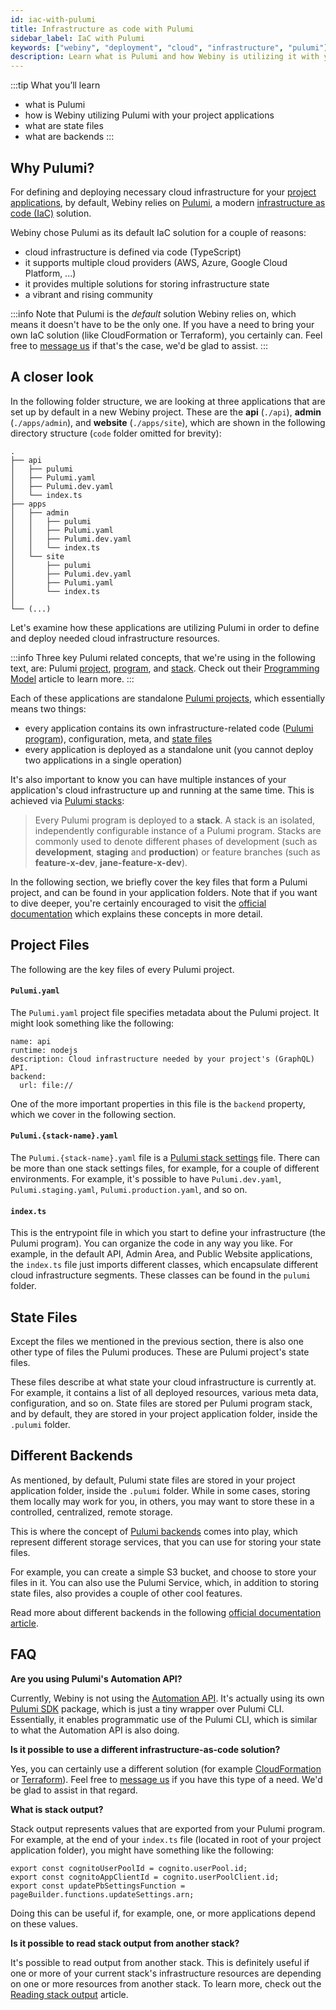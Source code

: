 ```yaml
---
id: iac-with-pulumi
title: Infrastructure as code with Pulumi
sidebar_label: IaC with Pulumi
keywords: ["webiny", "deployment", "cloud", "infrastructure", "pulumi"]
description: Learn what is Pulumi and how Webiny is utilizing it with your project applications.
---
```



:::tip What you’ll learn
- what is Pulumi
- how is Webiny utilizing Pulumi with your project applications
- what are state files
- what are backends
:::

## Why Pulumi?

For defining and deploying necessary cloud infrastructure for your [project applications](/docs/key-topics/project-applications), by default, Webiny relies on [Pulumi](https://www.pulumi.com/), a modern [infrastructure as code (IaC)](https://docs.aws.amazon.com/whitepapers/latest/introduction-devops-aws/infrastructure-as-code.html) solution.

Webiny chose Pulumi as its default IaC solution for a couple of reasons:

- cloud infrastructure is defined via code (TypeScript)
- it supports multiple cloud providers (AWS, Azure, Google Cloud Platform, ...)
- it provides multiple solutions for storing infrastructure state
- a vibrant and rising community

:::info
Note that Pulumi is the _default_ solution Webiny relies on, which means it doesn't have to be the only one. If you have a need to bring your own IaC solution (like CloudFormation or Terraform), you certainly can. Feel free to [message us](https://www.webiny.com/slack) if that's the case, we'd be glad to assist.
:::

## A closer look

In the following folder structure, we are looking at three applications that are set up by default in a new Webiny project. These are the **api** (`./api`), **admin** (`./apps/admin`), and **website** (`./apps/site`), which are shown in the following directory structure (`code` folder omitted for brevity):

```
.
├── api
│   ├── pulumi
│   ├── Pulumi.yaml
│   ├── Pulumi.dev.yaml
│   └── index.ts
├── apps
│   ├── admin
│   │   ├── pulumi
│   │   ├── Pulumi.yaml
│   │   ├── Pulumi.dev.yaml
│   │   └── index.ts
│   └── site
│       ├── pulumi
│       ├── Pulumi.dev.yaml
│       ├── Pulumi.yaml
│       └── index.ts
│  
└── (...)
```

Let's examine how these applications are utilizing Pulumi in order to define and deploy needed cloud infrastructure resources.

:::info
Three key Pulumi related concepts, that we're using in the following text, are: Pulumi [project](https://www.pulumi.com/docs/intro/concepts/project/), [program](https://www.pulumi.com/docs/intro/concepts/programming-model/#programs), and [stack](https://www.pulumi.com/docs/intro/concepts/stack/). Check out their [Programming Model](https://www.pulumi.com/docs/intro/concepts/programming-model/) article to learn more.
:::

Each of these applications are standalone [Pulumi projects](https://www.pulumi.com/docs/intro/concepts/project/#projects), which essentially means two things:

- every application contains its own infrastructure-related code ([Pulumi program](https://www.pulumi.com/docs/intro/concepts/programming-model/#programs)), configuration, meta, and [state files](/docs/key-topics/iac-with-pulumi#state-files)
- every application is deployed as a standalone unit (you cannot deploy two applications in a single operation)

It's also important to know you can have multiple instances of your application's cloud infrastructure up and running at the same time. This is achieved via [Pulumi stacks](https://www.pulumi.com/docs/intro/concepts/stack/):

> Every Pulumi program is deployed to a **stack**. A stack is an isolated, independently configurable instance of a Pulumi program. Stacks are commonly used to denote different phases of development (such as **development**, **staging** and **production**) or feature branches (such as **feature-x-dev**, **jane-feature-x-dev**).

In the following section, we briefly cover the key files that form a Pulumi project, and can be found in your application folders. Note that if you want to dive deeper, you're certainly encouraged to visit the [official documentation](https://www.pulumi.com/docs/intro/concepts/) which explains these concepts in more detail.

## Project Files

The following are the key files of every Pulumi project.

#### `Pulumi.yaml`

The `Pulumi.yaml` project file specifies metadata about the Pulumi project. It might look something like the following:

```
name: api
runtime: nodejs
description: Cloud infrastructure needed by your project's (GraphQL) API.
backend:
  url: file://
```

One of the more important properties in this file is the `backend` property, which we cover in the following section.

#### `Pulumi.{stack-name}.yaml`

The `Pulumi.{stack-name}.yaml` file is a [Pulumi stack settings](https://www.pulumi.com/docs/intro/concepts/project/#stack-settings-file) file. There can be more than one stack settings files, for example, for a couple of different environments. For example, it's possible to have `Pulumi.dev.yaml`, `Pulumi.staging.yaml`, `Pulumi.production.yaml`, and so on.

#### `index.ts`

This is the entrypoint file in which you start to define your infrastructure (the Pulumi program). You can organize the code in any way you like. For example, in the default API, Admin Area, and Public Website applications, the `index.ts` file just imports different classes, which encapsulate different cloud infrastructure segments. These classes can be found in the `pulumi` folder.

## State Files

Except the files we mentioned in the previous section, there is also one other type of files the Pulumi produces. These are Pulumi project's state files.

These files describe at what state your cloud infrastructure is currently at. For example, it contains a list of all deployed resources, various meta data, configuration, and so on. State files are stored per Pulumi program stack, and by default, they are stored in your project application folder, inside the `.pulumi` folder.

## Different Backends

As mentioned, by default, Pulumi state files are stored in your project application folder, inside the `.pulumi` folder. While in some cases, storing them locally may work for you, in others, you may want to store these in a controlled, centralized, remote storage.

This is where the concept of [Pulumi backends](https://www.pulumi.com/docs/intro/concepts/state/#state-and-backends) comes into play, which represent different storage services, that you can use for storing your state files.

For example, you can create a simple S3 bucket, and choose to store your files in it. You can also use the Pulumi Service, which, in addition to storing state files, also provides a couple of other cool features.

Read more about different backends in the following [official documentation article](https://www.pulumi.com/docs/intro/concepts/state/).

## FAQ

**Are you using Pulumi's Automation API?**

Currently, Webiny is not using the [Automation API](https://www.pulumi.com/blog/automation-api-workflow/). It's actually using its own [Pulumi SDK](https://github.com/webiny/webiny-js/tree/v5/packages/pulumi-sdk) package, which is just a tiny wrapper over Pulumi CLI. Essentially, it enables programmatic use of the Pulumi CLI, which is similar to what the Automation API is also doing.

**Is it possible to use a different infrastructure-as-code solution?**

Yes, you can certainly use a different solution (for example [CloudFormation](https://aws.amazon.com/cloudformation/) or [Terraform](https://www.terraform.io/)). Feel free to [message us](https://www.webiny.com/slack) if you have this type of a need. We'd be glad to assist in that regard.

**What is stack output?**

Stack output represents values that are exported from your Pulumi program. For example, at the end of your `index.ts` file (located in root of your project application folder), you might have something like the following:

```
export const cognitoUserPoolId = cognito.userPool.id;
export const cognitoAppClientId = cognito.userPoolClient.id;
export const updatePbSettingsFunction = pageBuilder.functions.updateSettings.arn;
```

Doing this can be useful if, for example, one, or more applications depend on these values.

**Is it possible to read stack output from another stack?**

It's possible to read output from another stack. This is definitely useful if one or more of your current stack's infrastructure resources are depending on one or more resources from another stack. To learn more, check out the [Reading stack output](#) article.
